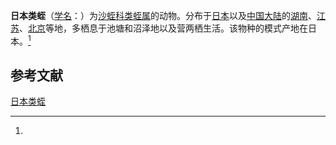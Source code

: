 {{Speciesbox
| name = 日本类蛭
| status = 
| status_system = 
| image = 
| genus = Mimobdella
| species = japonica
| authority = (Blanchard, 1897)<ref name='id10322'>{{cite web| url =http://www.bioinfo.cn/db05/BjdwSpecies.php?action=view&id=10322| title =日本类蛭| work =《中国动物物种编目数据库》| publisher =中国科学院微生物研究所| author =中国科学院动物研究所| accessdate =2009-04-16| deadurl =yes| archiveurl =https://web.archive.org/web/20160305001542/http://www.bioinfo.cn/db05/BjdwSpecies.php?action=view&id=10322| archivedate =2016-03-05}}</ref>
}}

'''日本类蛭'''（[[学名|学名]]：{{lang|la|''Mimobdella japonica''}}）为[[沙蛭科|沙蛭科]][[类蛭属|类蛭属]]的动物。分布于[[日本|日本]]以及[[中国大陆|中国大陆]]的[[湖南|湖南]]、[[江苏|江苏]]、[[北京|北京]]等地，多栖息于池塘和沼泽地以及营两栖生活。该物种的模式产地在日本。<ref name='id10322'/>

== 参考文献 ==
{{reflist}}

{{Wikispecies|Mimobdella japonica}}
{{Taxonbar|from=Q21315464}}

[[Category:类蛭属|日本类蛭]]


{{环节动物小作品}}